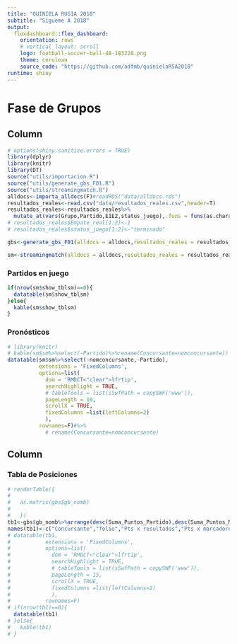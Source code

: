 ```yaml
---
title: "QUINIELA RUSIA 2018"
subtitle: "Sígueme A 2018"
output: 
  flexdashboard::flex_dashboard:
    orientation: rows
    # vertical_layout: scroll
    logo: football-soccer-ball-48-183228.png
    theme: cerulean
    source_code: "https://github.com/adfmb/quinielaRSA2018"
runtime: shiny
---
```


Fase de Grupos {data-orientation=columns data-navmenu="Resultados del día"}
=======================================================================
  
  Column  {data-width=800}
-------------------------------------
  
```r
# options(shiny.sanitize.errors = TRUE)
library(dplyr)
library(knitr)
library(DT)
source("utils/importacion.R")
source("utils/generate_gbs_F01.R")
source("utils/streamingmatch.R")
alldocs<-importa_alldocs(F)#readRDS("data/alldocs.rds")
resultados_reales<-read.csv("data/resultados_reales.csv",header=T)
resultados_reales<-resultados_reales%>%
  mutate_at(vars(Grupo,Partido,E1E2,status_juego),.funs = funs(as.character))
# resultados_reales$Empate_real[1:2]<-1
# resultados_reales$status_juego[1:2]<-"terminado"
```

```r
gbs<-generate_gbs_F01(alldocs = alldocs,resultados_reales = resultados_reales)
```

```r
sm<-streamingmatch(alldocs = alldocs,resultados_reales = resultados_reales)
```


### Partidos en juego {data-height=400}
```r
if(nrow(sm$show_tblsm)==0){
  datatable(sm$show_tblsm)
}else{
  kable(sm$show_tblsm)
}
```

### Pronósticos {data-height=800}
```r
# library(knitr)
# kable(sm$sm%>%select(-Partido)%>%rename(Concursante=nomconcursante))
datatable(sm$sm%>%select(-nomconcursante,-Partido),
          extensions = 'FixedColumns',
          options=list(
            dom = 'RMDCT<"clear">lfrtip',
            searchHighlight = TRUE,
            # tableTools = list(sSwfPath = copySWF('www')),
            pageLength = 10,
            scrollX = TRUE,
            fixedColumns =list(leftColumns=2)
            ),
          rownames=F)#%>%
            # rename(Concursante=nomconcursante)
```

Column {data-width=400}
-------------------------------------
  
### Tabla de Posiciones

```r
# renderTable({
#   
#   as.matrix(gbs$gb_nomb)
#   
#   })
tb1<-gbs$gb_nomb%>%arrange(desc(Suma_Puntos_Partido),desc(Suma_Puntos_Marcador),desc(Suma_Puntos_Resultado))
names(tb1)<-c("Concursante","folio","Pts x resultados","Pts x marcadores","Pts Totales")
# datatable(tb1,
#           extensions = 'FixedColumns',
#           options=list(
#             dom = 'RMDCT<"clear">lfrtip',
#             searchHighlight = TRUE,
#             # tableTools = list(sSwfPath = copySWF('www')),
#             pageLength = 15,
#             scrollX = TRUE,
#             fixedColumns =list(leftColumns=2)
#             ),
#           rownames=F)
# if(nrow(tb1)==0){
  datatable(tb1)
# }else{
#   kable(tb1)
# }
```
